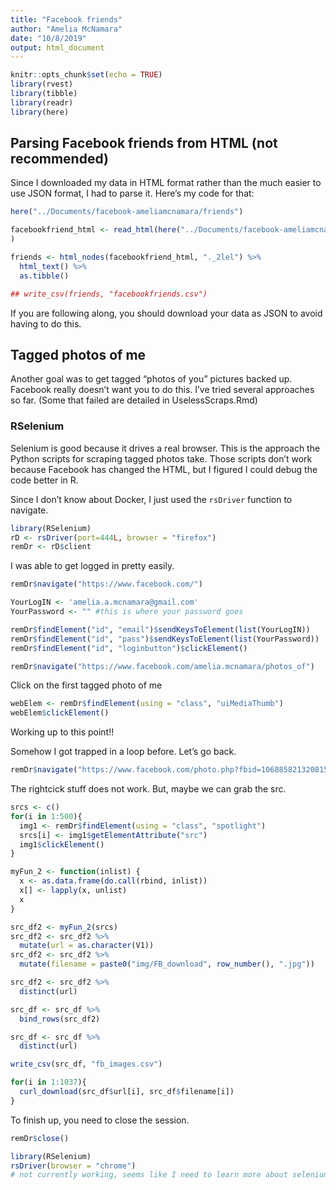 ```yaml
---
title: "Facebook friends"
author: "Amelia McNamara"
date: "10/8/2019"
output: html_document
---
```


```r
knitr::opts_chunk$set(echo = TRUE)
library(rvest)
library(tibble)
library(readr)
library(here)
```

## Parsing Facebook friends from HTML (not recommended)

Since I downloaded my data in HTML format rather than the much easier to use JSON format, I had to parse it. Here's my code for that:

```r
here("../Documents/facebook-ameliamcnamara/friends")

facebookfriend_html <- read_html(here("../Documents/facebook-ameliamcnamara/friends", "friends.html")
)

friends <- html_nodes(facebookfriend_html, "._2lel") %>%
  html_text() %>%
  as.tibble()

## write_csv(friends, "facebookfriends.csv")
```

If you are following along, you should download your data as JSON to avoid having to do this. 

## Tagged photos of me

Another goal was to get tagged "photos of you" pictures backed up. Facebook really doesn't want you to do this. I've tried several approaches so far. (Some that failed are detailed in UselessScraps.Rmd)

### RSelenium

Selenium is good because it drives a real browser. This is the approach the Python scripts for scraping tagged photos take. Those scripts don't work because Facebook has changed the HTML, but I figured I could debug the code better in R. 

Since I don't know about Docker, I just used the `rsDriver` function to navigate. 
```r
library(RSelenium)
rD <- rsDriver(port=444L, browser = "firefox")
remDr <- rD$client
```

I was able to get logged in pretty easily.

```r
remDr$navigate("https://www.facebook.com/")

YourLogIN <- 'amelia.a.mcnamara@gmail.com'
YourPassword <- "" #this is where your password goes

remDr$findElement("id", "email")$sendKeysToElement(list(YourLogIN))
remDr$findElement("id", "pass")$sendKeysToElement(list(YourPassword))
remDr$findElement("id", "loginbutton")$clickElement()
```



```r
remDr$navigate("https://www.facebook.com/amelia.mcnamara/photos_of")
```

Click on the first tagged photo of me
```r
webElem <- remDr$findElement(using = "class", "uiMediaThumb") 
webElem$clickElement()
```

Working up to this point!! 

Somehow I got trapped in a loop before. Let's go back.

```r
remDr$navigate("https://www.facebook.com/photo.php?fbid=1068858213208156&set=t.21423814&type=3&theater")
```

The rightcick stuff does not work. But, maybe we can grab the src. 
```r
srcs <- c()
for(i in 1:500){
  img1 <- remDr$findElement(using = "class", "spotlight")
  srcs[i] <- img1$getElementAttribute("src")
  img1$clickElement()
}

```

```r
myFun_2 <- function(inlist) {
  x <- as.data.frame(do.call(rbind, inlist))
  x[] <- lapply(x, unlist)
  x
}

src_df2 <- myFun_2(srcs)
src_df2 <- src_df2 %>%
  mutate(url = as.character(V1))
src_df2 <- src_df2 %>%
  mutate(filename = paste0("img/FB_download", row_number(), ".jpg"))

src_df2 <- src_df2 %>%
  distinct(url)

src_df <- src_df %>%
  bind_rows(src_df2)

src_df <- src_df %>%
  distinct(url)

write_csv(src_df, "fb_images.csv")
```

```r
for(i in 1:1037){
  curl_download(src_df$url[i], src_df$filename[i])
}
```


To finish up, you need to close the session.
```r
remDr$close()
```

```r
library(RSelenium)
rsDriver(browser = "chrome")
# not currently working, seems like I need to learn more about selenium
```

